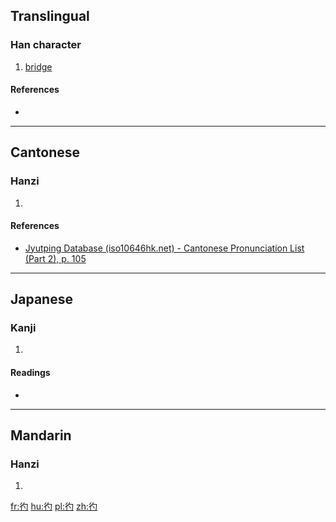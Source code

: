 {{character info/new}}
==Translingual==

===Han character===
{{Han char|rn=60|rad=彳|as=03|sn=6|four=27220|canj=HOPI|ids=⿰彳勺}}

# [[bridge]]

====References====
* {{Han ref|kx=0365.060|dkj=10043|dj=0684.270|hdz=20814.040|uh=5F74|ud=24436|bh=C9DF|bd=51679}}

----

==Cantonese==

===Hanzi===
{{yue-hanzi|jyut=[[zoek3]]|y=jeuk3}}

# {{defn|lang=yue|sort=彳03}}

====References====
* [http://www.iso10646hk.net/jp/document/download.jsp Jyutping Database (iso10646hk.net) - Cantonese Pronunciation List (Part 2), p. 105]

----

==Japanese==

===Kanji===
{{ja-kanji|grade=|rs=彳03}}

# {{defn|lang=ja|sort=彳03}}

====Readings====
* {{ja-readings|on=[[しゃく]] (shaku), [[てき]] (teki), [[ちゃく]] (chaku), [[はく]] (haku), [[ばく]] (baku)|kun=[[まるきばし]] (marukibashi)}}

----

==Mandarin==

===Hanzi===
{{cmn-hanzi|pin=[[zhuó]] ([[zhuo2]])|wg=cho<sup>2</sup>}}

# {{defn|lang=cmn|sort=彳03}}

[[fr:彴]]
[[hu:彴]]
[[pl:彴]]
[[zh:彴]]